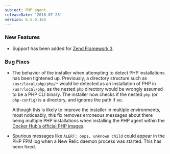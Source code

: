 ```yaml
---
subject: PHP agent
releaseDate: '2016-07-28'
version: 6.5.0.166
---
```


### New Features

* Support has been added for [Zend Framework 3](https://docs.newrelic.com/docs/agents/php-agent/getting-started/php-agent-compatibility-requirements#frameworks).

### Bug Fixes

* The behavior of the installer when attempting to detect PHP installations has been tightened up. Previously, a directory structure such as `/usr/local/php/php/*` would be detected as an installation of PHP in `/usr/local/php`, as the nested `php` directory would be wrongly assumed to be a PHP CLI binary. The installer now checks if the nested `php` (or `php-config`) is a directory, and ignores the path if so.

  Although this is likely to improve the installer in multiple environments, most noticeably, this fix removes erroneous messages about there being multiple PHP installations when installing the PHP agent within the [Docker Hub's official PHP images](https://hub.docker.com/_/php).
* Spurious messages like `ALERT: oops, unknown child` could appear in the PHP FPM log when a New Relic daemon process was started. This has been fixed.
